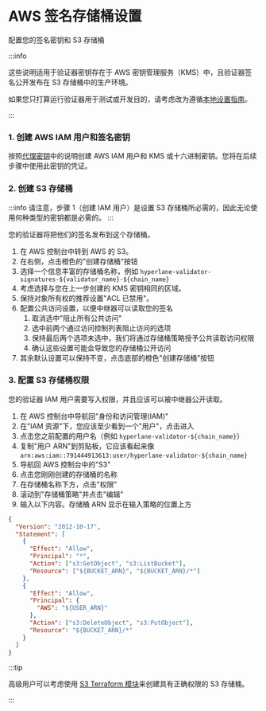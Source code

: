 # AWS 签名存储桶设置

配置您的签名密钥和 S3 存储桶

:::info

这些说明适用于验证器密钥存在于 AWS 密钥管理服务（KMS）中，且验证器签名公开发布在 S3 存储桶中的生产环境。

如果您只打算运行验证器用于测试或开发目的，请考虑改为遵循[本地设置指南](../../guides/deploy-hyperlane-local-agents.mdx)。

:::

### 1. 创建 AWS IAM 用户和签名密钥

按照[代理密钥](../set-up-agent-keys.mdx)中的说明创建 AWS IAM 用户和 KMS 或十六进制密钥。您将在后续步骤中使用此密钥的凭证。

### 2. 创建 S3 存储桶

:::info
请注意，步骤 1（创建 IAM 用户）是设置 S3 存储桶所必需的，因此无论使用何种类型的密钥都是必需的。
:::

您的验证器将把他们的签名发布到这个存储桶。

1. 在 AWS 控制台中转到 AWS 的 S3。
2. 在右侧，点击橙色的"创建存储桶"按钮
3. 选择一个信息丰富的存储桶名称，例如 `hyperlane-validator-signatures-${validator_name}-${chain_name}`
4. 考虑选择与您在上一步创建的 KMS 密钥相同的区域。
5. 保持对象所有权的推荐设置"ACL 已禁用"。
6. 配置公共访问设置，以便中继器可以读取您的签名
   1. 取消选中"阻止所有公共访问"
   2. 选中前两个通过访问控制列表阻止访问的选项
   3. 保持最后两个选项未选中，我们将通过存储桶策略授予公共读取访问权限
   4. 确认这些设置可能会导致您的存储桶公开访问
7. 其余默认设置可以保持不变，点击底部的橙色"创建存储桶"按钮

### 3. 配置 S3 存储桶权限

您的验证器 IAM 用户需要写入权限，并且应该可以被中继器公开读取。

1. 在 AWS 控制台中导航回"身份和访问管理(IAM)"
2. 在"IAM 资源"下，您应该至少看到一个"用户"，点击进入
3. 点击您之前配置的用户名（例如 `hyperlane-validator-${chain_name}`）
4. 复制"用户 ARN"到剪贴板，它应该看起来像 `arn:aws:iam::791444913613:user/hyperlane-validator-${chain_name}`
5. 导航回 AWS 控制台中的"S3"
6. 点击您刚刚创建的存储桶的名称
7. 在存储桶名称下方，点击"权限"
8. 滚动到"存储桶策略"并点击"编辑"
9. 输入以下内容。存储桶 ARN 显示在输入策略的位置上方

```json
{
  "Version": "2012-10-17",
  "Statement": [
    {
      "Effect": "Allow",
      "Principal": "*",
      "Action": ["s3:GetObject", "s3:ListBucket"],
      "Resource": ["${BUCKET_ARN}", "${BUCKET_ARN}/*"]
    },
    {
      "Effect": "Allow",
      "Principal": {
        "AWS": "${USER_ARN}"
      },
      "Action": ["s3:DeleteObject", "s3:PutObject"],
      "Resource": "${BUCKET_ARN}/*"
    }
  ]
}
```

:::tip

高级用户可以考虑使用 [S3 Terraform 模块](../deploy-with-terraform.mdx#iam--kms)来创建具有正确权限的 S3 存储桶。

:::
